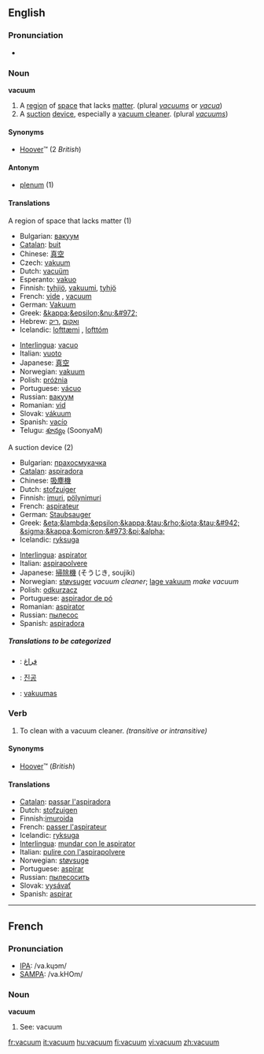 {{see|vacuüm}}

==English==

===Pronunciation===
*{{IPA|/vækuːm̩̩/}}

===Noun===
'''vacuum'''

# A [[region]] of [[space]] that lacks [[matter]]. (plural ''[[vacuums]]'' or ''[[vacua]]'')
# A [[suction]] [[device]], especially a [[vacuum cleaner]]. (plural ''[[vacuums]]'')

====Synonyms====
*[[Hoover]]&trade; (2 ''British'')

====Antonym====
*[[plenum]] (1)

====Translations====
;A region of space that lacks matter (1)
{{top}}
*Bulgarian: [[вакуум]] {{m}}
*[[Catalan]]: [[buit]] {{m}}
*Chinese: [[真空]]
*Czech: [[vakuum]] {{n}}
*Dutch: [[vacuüm]] {{n}}
*Esperanto: [[vakuo]]
*Finnish: [[tyhjiö]], [[vakuumi]], [[tyhjö]]
*French: [[vide]] {{m}}, [[vacuum#French|vacuum]] {{m}}
*German: [[Vakuum]] {{n}}
*Greek: [[&kappa;&epsilon;&nu;&#972;]] {{n}}
*Hebrew: [[ואקום]] {{m}} ,[[ריק]] {{m}}
*Icelandic: [[lofttæmi]] {{n}}, [[lofttóm]] {{n}}
{{mid}}
*[[Interlingua]]: [[vacuo]]
*Italian: [[vuoto]] {{m}}
*Japanese: [[真空]]
*Norwegian: [[vakuum]] {{n}}
*Polish: [[próżnia]] {{f}}
*Portuguese: [[vácuo]] {{m}}
*Russian: [[вакуум]] {{m}}
*Romanian: [[vid]] {{n}}
*Slovak: [[vákuum]]
*Spanish: [[vacío]] {{m}}
*Telugu: [[శూన్యం]] (SoonyaM)
{{bottom}}

;A suction device (2)
{{top}}
*Bulgarian: [[прахосмукачка]] {{f}}
*[[Catalan]]: [[aspiradora]] {{f}}
*Chinese: [[吸塵機]]
*Dutch: [[stofzuiger]] {{m}}
*Finnish: [[imuri]], [[pölynimuri]]
*French: [[aspirateur]] {{m}}
*German: [[Staubsauger]] {{m}}
*Greek: [[&eta;&lambda;&epsilon;&kappa;&tau;&rho;&iota;&tau;&#942; &sigma;&kappa;&omicron;&#973;&pi;&alpha;]] {{f}}
*Icelandic: [[ryksuga]] {{f}}
{{mid}}
*[[Interlingua]]: [[aspirator]]
*Italian: [[aspirapolvere]] {{m}}
*Japanese: [[掃除機]] (そうじき, soujiki)
*Norwegian: [[støvsuger]] ''vacuum cleaner''; [[lage vakuum]] ''make vacuum''
*Polish: [[odkurzacz]] {{m}}
*Portuguese: [[aspirador de pó]] {{m}}
*Romanian: [[aspirator]] {{n}}
*Russian: [[пылесос]] {{m}}
*Spanish: [[aspiradora]] {{f}}
{{bottom}}

=====Translations to be categorized=====
{{checktrans}}
{{top}}
*{{ttbc|Arabic}}: [[فراغ]]
*{{ttbc|Korean}}: [[진공]]
*{{ttbc|Lithuanian}}: [[vakuumas]] {{m}}
{{mid}}
{{bottom}}

<!-- This is not an adjective - it's a noun used as a qualifier
===Verb===
'''vacuum'''
#Producing, containing, or using a [[vacuum]]. (''vacuum cleaner'', ''vacuum pump'')

====Translations====
*[[Portuguese]]: [[a]] [[vácuo]]
 -->

===Verb===
{{en-verb}}

# To clean with a vacuum cleaner.  ''(transitive or intransitive)''

====Synonyms====
*[[Hoover]]&trade; (''British'')

====Translations====
*[[Catalan]]: [[passar l'aspiradora]]
*Dutch: [[stofzuigen]]
*Finnish:[[imuroida]]
*French: [[passer l'aspirateur]]
*Icelandic: [[ryksuga]]
*[[Interlingua]]: [[mundar con le aspirator]]
*Italian: [[pulire con l'aspirapolvere]]
*Norwegian:  [[støvsuge]]
*Portuguese: [[aspirar]]
*Russian: [[пылесосить]]
*Slovak: [[vysávať]]
*Spanish: [[aspirar]]
----

==French==

===Pronunciation===
*[[w:IPA|IPA]]: /va.kɥɔm/
*[[w:SAMPA|SAMPA]]: /va.kHOm/

===Noun===
'''vacuum'''
# See: vacuum

[[fr:vacuum]]
[[it:vacuum]]
[[hu:vacuum]]
[[fi:vacuum]]
[[vi:vacuum]]
[[zh:vacuum]]
